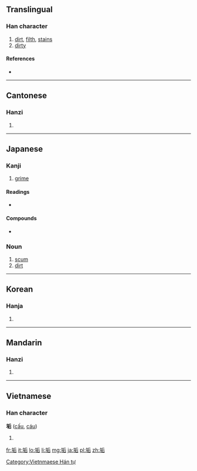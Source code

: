 ==Translingual==

===Han character===
{{Han char|rn=32|rad=土|as=06|sn=9|four=4216<sub>1</sub>|canj=土竹一口 (GHMR)}}

# [[dirt]], [[filth]], [[stain]]s
# [[dirty]]

====References====
* {{Han ref|kx=0228.190|dkj=05058|dj=0464.150|hdz=10440.010|uh=57A2|ud=22434|bh=ABAF|bd=43951}}

----

==Cantonese==

===Hanzi===
{{yue-hanzi|jyut=|y=gau3}}

# {{defn|lang=yue|sort=土06}}

----

==Japanese==

===Kanji===
{{ja-kanji|grade=uc|rs=土06}}

# [[grime]]

====Readings====
* {{ja-readings|kanon=[[こう]] ([[kō]])|toon=[[く]] ([[ku]])|on=[[きく]] ([[kiku]])|kun=[[あか]] ([[aka]]), [[はじ]] ([[haji]])}}

====Compounds====
* {{ja-r|頭垢|ふけ}}

===Noun===
{{ja-noun|あか}}

# [[scum]]
# [[dirt]]
----

==Korean==

===Hanja===
{{ko-hanja|hangeul=구|rv=gu|mr=ku}}

# {{defn|lang=ko|sort=土06}}

----

==Mandarin==

===Hanzi===
{{cmn-hanzi|pin=[[gòu]] ([[gou4]])|wg=kou<sup>4</sup>}}

# {{defn|lang=cmn|sort=土06}}

----

==Vietnamese==

===Han character===
'''垢''' ([[cấu]], [[cáu]])

# {{defn|lang=vi}}

[[Category:Vietnmaese Hán tự]]

[[fr:垢]]
[[it:垢]]
[[lo:垢]]
[[li:垢]]
[[mg:垢]]
[[ja:垢]]
[[pl:垢]]
[[zh:垢]]